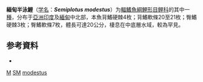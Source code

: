 {{Speciesbox
| taxon = Semiplotus modestus
| status = DD
| status_system = IUCN3.1
| binomial_authority = [[Day|Day]], 1870
| synonyms = *''Cyprinion modestum''<br><small>Day, 1870</small>
*''Cyprinion modestum''<br><small>Day, 1870</small>
}}

'''緬甸半泳鯉'''（[[学名|学名]]：'''''Semiplotus modestus'''''）为[[輻鰭魚綱|輻鰭魚綱]][[鯉形目|鯉形目]][[鲤科|鲤科]]的其中一[[種|種]]，分布于[[亞洲|亞洲]][[印度|印度]]及[[緬甸|緬甸]]中北部，本魚背鰭硬棘4枚；背鰭軟條20至21枚；臀鰭硬棘3枚；臀鰭軟條7枚，體長可達20公分，棲息在中底層水域，較為罕見。

== 参考資料 ==
{{refbegin}}
*{{FishBase_species|genus=Semiplotus|species=modestus|year=2011|month=12}}
{{refend}}

{{鯉形目小作品}}

{{taxonbar}}
[[Category:_1870年描述的鱼类|M]]
[[Category:IUCN红色名录数据缺乏物种|SM]]
[[Category:半泳鯉屬|modestus]]